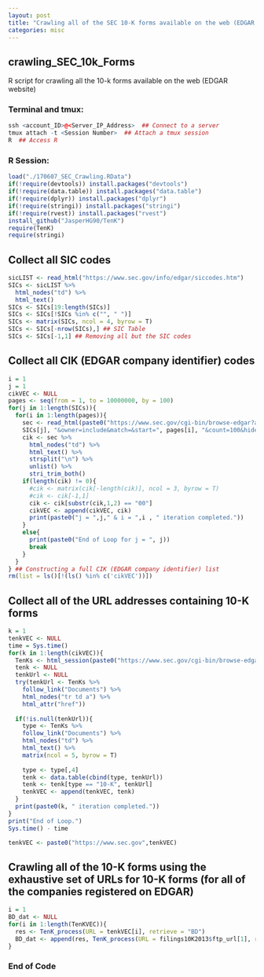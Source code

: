 ```yaml
---
layout: post
title: "Crawling all of the SEC 10-K forms available on the web (EDGAR website) using R"
categories: misc
---
```


## crawling_SEC_10k_Forms
R script for crawling all the 10-k forms available on the web (EDGAR website)

### Terminal and tmux:
```r
ssh <account_ID>@<Server_IP_Address>  ## Connect to a server
tmux attach -t <Session Number>  ## Attach a tmux session
R  ## Access R
```

### R Session:
```r
load("./170607_SEC_Crawling.RData")
if(!require(devtools)) install.packages("devtools")
if(!require(data.table)) install.packages("data.table")
if(!require(dplyr)) install.packages("dplyr")
if(!require(stringi)) install.packages("stringi")
if(!require(rvest)) install.packages("rvest")
install_github("JasperHG90/TenK")
require(TenK)
require(stringi)
```

## Collect all SIC codes
```r
sicLIST <- read_html("https://www.sec.gov/info/edgar/siccodes.htm")
SICs <- sicLIST %>%
  html_nodes("td") %>%
  html_text()
SICs <- SICs[19:length(SICs)]
SICs <- SICs[!SICs %in% c("", " ")]
SICs <- matrix(SICs, ncol = 4, byrow = T)
SICs <- SICs[-nrow(SICs),] ## SIC Table
SICs <- SICs[-1,1] ## Removing all but the SIC codes
```

## Collect all CIK (EDGAR company identifier) codes
```r
i = 1
j = 1
cikVEC <- NULL
pages <- seq(from = 1, to = 10000000, by = 100)
for(j in 1:length(SICs)){
  for(i in 1:length(pages)){
    sec <- read_html(paste0("https://www.sec.gov/cgi-bin/browse-edgar?action=getcompany&SIC=",
    SICs[j], "&owner=include&match=&start=", pages[i], "&count=100&hidefilings=0"))
    cik <- sec %>%
      html_nodes("td") %>%
      html_text() %>%
      strsplit("\n") %>%
      unlist() %>%
      stri_trim_both()
    if(length(cik) != 0){
      #cik <- matrix(cik[-length(cik)], ncol = 3, byrow = T)
      #cik <- cik[-1,1]
      cik <- cik[substr(cik,1,2) == "00"]
      cikVEC <- append(cikVEC, cik)
      print(paste0("j = ",j," & i = ",i , " iteration completed."))
    }
    else{
      print(paste0("End of Loop for j = ", j))
      break
    }
  }
} ## Constructing a full CIK (EDGAR company identifier) list
rm(list = ls()[!(ls() %in% c('cikVEC'))])
```

## Collect all of the URL addresses containing 10-K forms
```r
k = 1
tenkVEC <- NULL
time = Sys.time()
for(k in 1:length(cikVEC)){
  TenKs <- html_session(paste0("https://www.sec.gov/cgi-bin/browse-edgar?action=getcompany&CIK=", cikVEC[k],"&type=10-k&dateb=&owner=exclude&count=100"))
  tenk <- NULL
  tenkUrl <- NULL
  try(tenkUrl <- TenKs %>%
    follow_link("Documents") %>%
    html_nodes("tr td a") %>%
    html_attr("href"))
    
  if(!is.null(tenkUrl)){
    type <- TenKs %>%
    follow_link("Documents") %>%
    html_nodes("td") %>%
    html_text() %>%
    matrix(ncol = 5, byrow = T)
    
    type <- type[,4]
    tenk <- data.table(cbind(type, tenkUrl))
    tenk <- tenk[type == "10-K", tenkUrl]
    tenkVEC <- append(tenkVEC, tenk)
  }
  print(paste0(k, " iteration completed."))
}
print("End of Loop.")
Sys.time() - time

tenkVEC <- paste0("https://www.sec.gov",tenkVEC)
```

## Crawling all of the 10-K forms using the exhaustive set of URLs for 10-K forms (for all of the companies registered on EDGAR)
```r
i = 1
BD_dat <- NULL
for(i in 1:length(TenKVEC)){
  res <- TenK_process(URL = tenkVEC[i], retrieve = "BD")
  BD_dat <- append(res, TenK_process(URL = filings10K2013$ftp_url[1], retrieve = "BD"))
}
```
### End of Code
